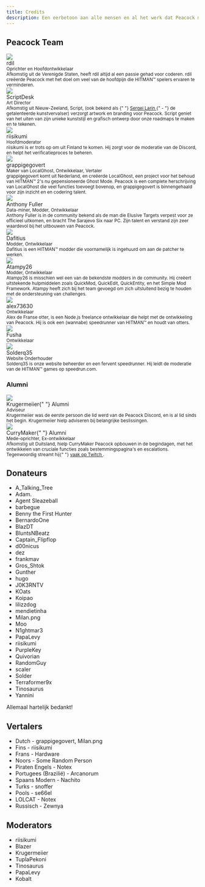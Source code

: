 ```yaml
---
title: Credits
description: Een eerbetoon aan alle mensen en al het werk dat Peacock mogelijk heeft gemaakt.
---
```


## Peacock Team

<div className="card">
    <div className="card__header">
        <div className="avatar">
            <img className="avatar__photo" src="/img/people/rdil.png" />
            <div className="avatar__intro">
                <div className="avatar__name">rdil</div>
                <small className="avatar__subtitle">
                    Oprichter en Hoofdontwikkelaar
                </small>
            </div>
        </div>
    </div>
    <div className="card__body">
        <small>
            Afkomstig uit de Verenigde Staten, heeft rdil altijd al een passie gehad voor
            coderen. rdil creëerde Peacock met het doel om veel van de
            hoofdpijn die HITMAN&trade; spelers ervaren te verminderen.
        </small>
    </div>
</div>

<div className="card">
    <div className="card__header">
        <div className="avatar">
            <img className="avatar__photo" src="/img/people/scriptdesk.png" />
            <div className="avatar__intro">
                <div className="avatar__name">ScriptDesk</div>
                <small className="avatar__subtitle">Art Director</small>
            </div>
        </div>
    </div>
    <div className="card__body">
        <small>
            Afkomstig uit Nieuw-Zeeland, Script, (ook bekend als {" "}
             <a
                 href="https://hitman.fandom.com/wiki/Sergei_Larin"
                 target="_blank"
                 rel="noopener noreferrer"
             >
                 Sergei Larin
             </a>
             {" - "}
             de getalenteerde kunstvervalser) verzorgt artwork en branding voor Peacock.
            Script geniet van het uiten van zijn unieke kunststijl en grafisch ontwerp
            door onze roadmaps te maken en te tekenen.
        </small>
    </div>
</div>

<div className="card">
    <div className="card__header">
        <div className="avatar">
            <img className="avatar__photo" src="/img/people/riisikumi.png" />
            <div className="avatar__intro">
                <div className="avatar__name">riisikumi</div>
                <small className="avatar__subtitle">Hoofdmoderator</small>
            </div>
        </div>
    </div>
    <div className="card__body">
        <small>
            riisikumi is er trots op om uit Finland te komen. Hij zorgt voor de moderatie van
            de Discord, en helpt het verificatieproces te beheren.
        </small>
    </div>
</div>

<div className="card">
    <div className="card__header">
        <div className="avatar">
            <img
                className="avatar__photo"
                src="/img/people/grappigegovert.png"
            />
            <div className="avatar__intro">
                <div className="avatar__name">grappigegovert</div>
                <small className="avatar__subtitle">
                    Maker van LocalGhost, Ontwikkelaar, Vertaler
                </small>
            </div>
        </div>
    </div>
    <div className="card__body">
        <small>
            grappigegovert komt uit Nederland, en creëerde LocalGhost, een
            project voor het behoud van HITMAN&trade; 2's nu gepensioneerde Ghost Mode.
            Peacock is een complete herschrijving van LocalGhost die veel functies toevoegt
            bovenop, en grappigegovert is binnengehaald voor zijn inzicht en
            en codering talent.
        </small>
    </div>
</div>

<div className="card">
    <div className="card__header">
        <div className="avatar">
            <img
                className="avatar__photo"
                src="/img/people/anthonyfuller.png"
            />
            <div className="avatar__intro">
                <div className="avatar__name">Anthony Fuller</div>
                <small className="avatar__subtitle">
                    Data-miner, Modder, Ontwikkelaar
                </small>
            </div>
        </div>
    </div>
    <div className="card__body">
        <small>
            Anthony Fuller is in de community bekend als de man die Elusive
            Targets verpest voor ze officieel uitkomen, en bracht The Sarajevo Six naar PC.
            Zijn talent en verstand zijn zeer waardevol bij het uitbouwen van Peacock.
        </small>
    </div>
</div>

<div className="card">
    <div className="card__header">
        <div className="avatar">
            <img
                className="avatar__photo"
                src="/img/people/dafitius.png"
            />
            <div className="avatar__intro">
                <div className="avatar__name">Dafitius</div>
                <small className="avatar__subtitle">
                    Modder, Ontwikkelaar
                </small>
            </div>
        </div>
    </div>
    <div className="card__body">
        <small>
            Dafitius is een HITMAN&trade; modder die voornamelijk is ingehuurd om aan de patcher te werken.
        </small>
    </div>
</div>

<div className="card">
    <div className="card__header">
        <div className="avatar">
            <img
                className="avatar__photo"
                src="/img/people/atampy26.png"
            />
            <div className="avatar__intro">
                <div className="avatar__name">Atampy26</div>
                <small className="avatar__subtitle">
                    Modder, Ontwikkelaar
                </small>
            </div>
        </div>
    </div>
    <div className="card__body">
        <small>
            Atampy26 is misschien wel een van de bekendste modders in de community. Hij creëert
            uitstekende hulpmiddelen zoals QuickMod, QuickEdit, QuickEntity, en het Simple Mod Framework.
            Atampy heeft zich bij het team gevoegd om zich uitsluitend bezig te houden met de ondersteuning van challenges.
        </small>
    </div>
</div>

<div className="card">
    <div className="card__header">
        <div className="avatar">
            <img
                className="avatar__photo"
                src="/img/people/alex73630.png"
            />
            <div className="avatar__intro">
                <div className="avatar__name">alex73630</div>
                <small className="avatar__subtitle">
                    Ontwikkelaar
                </small>
            </div>
        </div>
    </div>
    <div className="card__body">
        <small>
            Alex de Franse otter, is een Node.js freelance ontwikkelaar die helpt met de ontwikkeling van Peacock.
            Hij is ook een (wannabe) speedrunner van HITMAN&trade; en houdt van otters.
        </small>
    </div>
</div>

<div className="card">
    <div className="card__header">
        <div className="avatar">
            <img
                className="avatar__photo"
                src="/img/people/fusha.png"
            />
            <div className="avatar__intro">
                <div className="avatar__name">Fusha</div>
                <small className="avatar__subtitle">
                    Ontwikkelaar
                </small>
            </div>
        </div>
    </div>
</div>

<div className="card">
    <div className="card__header">
        <div className="avatar">
            <img
                className="avatar__photo"
                src="/img/people/solder.png"
            />
            <div className="avatar__intro">
                <div className="avatar__name">Solderq35</div>
                <small className="avatar__subtitle">
                    Website Onderhouder
                </small>
            </div>
        </div>
    </div>
    <div className="card__body">
        <small>
            Solderq35 is onze website beheerder en een fervent speedrunner.
            Hij leidt de moderatie van de HITMAN&trade; games op speedrun.com.
        </small>
    </div>
</div>

### Alumni

<div className="card">
    <div className="card__header">
        <div className="avatar">
            <img className="avatar__photo" src="/img/people/krugermeiier.png" />
            <div className="avatar__intro">
                <div className="avatar__name">
                    Krugermeiier{" "}
                    <span className="badge badge--secondary">Alumni</span>
                </div>
                <small className="avatar__subtitle">Adviseur</small>
            </div>
        </div>
    </div>
    <div className="card__body">
        <small>
            Krugermeiier was de eerste persoon die lid werd van de Peacock Discord, en
            is al lid sinds het begin. Krugermeiier hielp adviseren
            bij belangrijke beslissingen.
        </small>
    </div>
</div>

<div className="card">
    <div className="card__header">
        <div className="avatar">
            <img className="avatar__photo" src="/img/people/currymaker.png" />
            <div className="avatar__intro">
                <div className="avatar__name">
                    CurryMaker{" "}
                    <span className="badge badge--secondary">Alumni</span>
                </div>
                <small className="avatar__subtitle">
                    Mede-oprichter, Ex-ontwikkelaar
                </small>
            </div>
        </div>
    </div>
    <div className="card__body">
        <small>
            Afkomstig uit Duitsland, hielp CurryMaker Peacock opbouwen in de
            begindagen, met het ontwikkelen van cruciale functies zoals bestemmingspagina's en
            escalations. Tegenwoordig streamt hij{" "}
             <a
                 href="https://twitch.tv/CurryMakerTV"
                 target="_blank"
                 rel="noopener noreferrer"
             >
                 vaak op Twitch
             </a>
             .
        </small>
    </div>
</div>

## Donateurs

-   A_Talking_Tree
-   Adam.
-   Agent Sleazeball
-   barbegue
-   Benny the First Hunter
-   BernardoOne
-   BlazDT
-   BluntsNBeatz
-   Captain_Flipflop
-   d00nicus
-   dez
-   frankmav
-   Gros_Shtok
-   Gunther
-   hugo
-   J0K3RNTV
-   KOats
-   Koipao
-   lilizzdog
-   mendietinha
-   Milan.png
-   Moo
-   N1ghtmar3
-   PapaLevy
-   riisikumi
-   PurpleKey
-   Quivorian
-   RandomGuy
-   scaler
-   Solder
-   Terraformer9x
-   Tinosaurus
-   Yannini

Allemaal hartelijk bedankt!

## Vertalers

-   Dutch - grappigegovert, Milan.png
-   Fins - riisikumi
-   Frans - Hardware
-   Noors - Some Random Person
-   Piraten Engels - Notex
-   Portugees (Brazilië) - Arcanorum
-   Spaans Modern - Nachito
-   Turks - snoffer
-   Pools - se66el
-   LOLCAT - Notex
-   Russisch - Zewnya

## Moderators

-   riisikumi
-   Blazer
-   Krugermeiier
-   TuplaPekoni
-   Tinosaurus
-   PapaLevy
-   Kobalt
